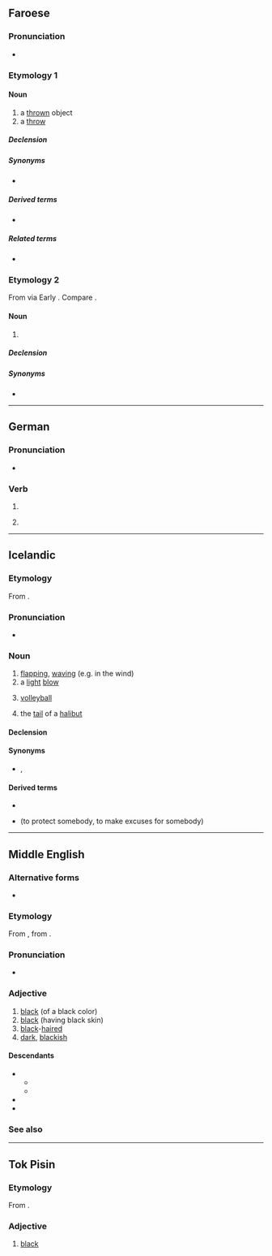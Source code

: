 ==Faroese==

===Pronunciation===
* {{IPA|/plɛaːk/|lang=fo}}
*: {{rhymes|ɛaːk|lang=fo}}

===Etymology 1===
{{verbal noun of|blaka|lang=fo}}

====Noun====
{{fo-noun|n|blaks|bløk}}

# a [[thrown]] object
# a [[throw]]

=====Declension=====
{{fo-decl-noun-n5|bl|a|k|ø}}

=====Synonyms=====
* {{l|fo|kast}}

=====Derived terms=====
* {{l|fo|kavablak}}
=====Related terms=====
* {{l|fo|blaka}}

===Etymology 2===
From {{der|fo|sga|bláthach}} via Early {{der|fo|sco-smi|-}}. Compare {{cog|gd|blàthach}}.

====Noun====
{{fo-noun|n|blaks|-}}

# {{l|en|buttermilk}}

=====Declension=====
{{fo-decl-noun-n5-s|blak}}

=====Synonyms=====
* {{l|fo|blaðak}}

----

==German==

===Pronunciation===
* {{rhymes|aːk|lang=de}}

===Verb===
{{head|de|verb form}}

# {{de-verb form of|blaken|i|s}}
# {{lb|de|colloquial}} {{de-verb form of|blaken|1|s|g}}

----

==Icelandic==
{{wikipedia|lang=is}}

===Etymology===
From {{der|is|non|blak}}.

===Pronunciation===
* {{IPA|/plaːk/|lang=is}}
*: {{rhymes|aːk|lang=is}}

===Noun===
{{is-noun|n|blaks|blök}}

# [[flapping]], [[waving]] (e.g. in the wind)
# a [[light]] [[blow]]
# {{lb|is|sports}} [[volleyball]]
# the [[tail]] of a [[halibut]]

====Declension====
{{is-decl-noun-n-s|bl|a|k}}

====Synonyms====
* {{sense|light blow}} {{l|is|skellur}}, {{l|is|högg}}

====Derived terms====
{{rel-top|{{jump|d|is|volleyball}} derived terms}}
* {{l|is|strandblak}}
{{rel-mid}}
{{rel-bottom}}

{{rel-top|{{jump|d|is|light blow|s}} derived terms}}
* {{l|is|bera blak af|bera blak af einhverjum}} (to protect somebody, to make excuses for somebody)
{{rel-mid}}
{{rel-bottom}}

----

==Middle English==

===Alternative forms===
* {{alter|enm|blake|blakke|black|blac}}

===Etymology===
From {{inh|enm|ang|blæc}}, from {{inh|enm|gem-pro|*blakaz}}.

===Pronunciation===
* {{IPA|lang=enm|/blak/|/blaːk/}}

===Adjective===
{{enm-adj}}

# [[black]] (of a black color)
# [[black]] (having black skin)
# [[black]]-[[haired]]
# [[dark]], [[blackish]]

====Descendants====
* {{desc|en|black}}
** {{desc|nl|black|bor=1}}
** {{desc|fr|black|bor=1}}
* {{desc|sco|black}}
* {{desc|yol|bhlock}}

===See also===
{{table:colors/enm}}

----

==Tok Pisin==

===Etymology===
From {{der|tpi|en|black}}.

===Adjective===
{{head|tpi|adjective}}

{{topic|tpi|Colors}}

# [[black]]